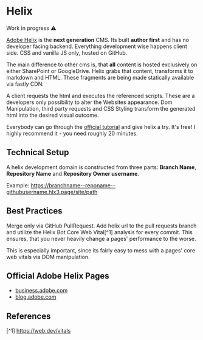 # Helix

<div class="alert alert--warning" role="alert">
    Work in progress ⚠️
</div>

[Adobe Helix](https://www.hlx.live) is the **next generation** CMS. Its built **author first** and has no developer facing backend.
Everything development wise happens client side. CSS and vanilla JS only, hosted on GitHub.

The main difference to other cms is, that **all** content is hosted exclusively on either SharePoint or GoogleDrive.
Helix grabs that content, transforms it to markdown and HTML. These fragments are being made statically available via fastly CDN.

A client requests the html and executes the referenced scripts. These are a developers only possibility to alter the Websites appearance.
Dom Manipulation, third party requests and CSS Styling transform the generated html into the desired visual outcome.

Everybody can go through the [official tutorial](https://www.hlx.live/tutorial) and give helix a try. It's free! I highly recommend it - you need roughly 20 minutes.

## Technical Setup

A helix development domain is constructed from three parts: **Branch Name**, **Repository Name** and **Repository Owner username**.

Example: <https://branchname--reponame--githubusername.hlx3.page/site/path>

## Best Practices

Merge only via GitHub PullRequest. Add helix url to the pull requests branch and utilize the Helix Bot Core Web Vital[^1] analysis for every commit.
This ensures, that you never heavily change a pages' performance to the worse.

<div class="alert alert--warning" role="alert">
    This is especially important, since its fairly easy to mess with a pages' core web vitals via DOM manipulation.
</div>

## Official Adobe Helix Pages

- [business.adobe.com](https://business.adobe.com)
- [blog.adobe.com](https://blog.adobe.com)

## References

[^1]   <https://web.dev/vitals>
